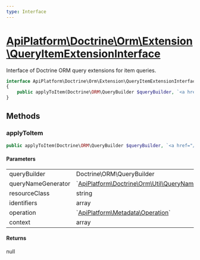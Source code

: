 ```yaml
---
type: Interface
---
```


# [ApiPlatform\Doctrine\Orm\Extension\QueryItemExtensionInterface](/docs/v3.1/reference/Doctrine/Orm/Extension/QueryItemExtensionInterface)

Interface of Doctrine ORM query extensions for item queries.


```php
interface ApiPlatform\Doctrine\Orm\Extension\QueryItemExtensionInterface
{
    public applyToItem(Doctrine\ORM\QueryBuilder $queryBuilder, `<a href="/docs/v3.1/reference/Doctrine/Orm/Util/QueryNameGeneratorInterface">ApiPlatform\Doctrine\Orm\Util\QueryNameGeneratorInterface</a>` $queryNameGenerator, string $resourceClass, array $identifiers, null|`<a href="/docs/v3.1/reference/Metadata/Operation">ApiPlatform\Metadata\Operation</a>` $operation, array $context): null
}
```
## Methods

### applyToItem



```php
public applyToItem(Doctrine\ORM\QueryBuilder $queryBuilder, `<a href="/docs/v3.1/reference/Doctrine/Orm/Util/QueryNameGeneratorInterface">ApiPlatform\Doctrine\Orm\Util\QueryNameGeneratorInterface</a>` $queryNameGenerator, string $resourceClass, array $identifiers, null|`<a href="/docs/v3.1/reference/Metadata/Operation">ApiPlatform\Metadata\Operation</a>` $operation, array $context): null
```

#### Parameters

<table><tbody>
<tr><td>queryBuilder</td><td>Doctrine\ORM\QueryBuilder</td><td></td></tr><tr><td>queryNameGenerator</td><td>`<a href="/docs/v3.1/reference/Doctrine/Orm/Util/QueryNameGeneratorInterface">ApiPlatform\Doctrine\Orm\Util\QueryNameGeneratorInterface</a>`</td><td></td></tr><tr><td>resourceClass</td><td>string</td><td></td></tr><tr><td>identifiers</td><td>array</td><td></td></tr><tr><td>operation</td><td>`<a href="/docs/v3.1/reference/Metadata/Operation">ApiPlatform\Metadata\Operation</a>`</td><td></td></tr><tr><td>context</td><td>array</td><td></td></tr>
</tbody>
</table>

#### Returns

null
